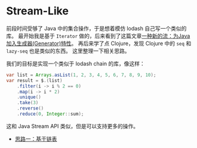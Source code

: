 # Stream-Like

前段时间受够了 Java 中的集合操作，于是想着模仿 lodash 自己写一个类似的库。
最开始我是基于 `Iterator` 做的，后来看到了这篇文章[一种新的流：为Java加入生成器(Generator)特性](https://mp.weixin.qq.com/s/v-HMKBWxtz1iakxFL09PDw)。
再后来学了点 Clojure，发现 Clojure 中的 `seq` 和 `lazy-seq` 也是类似的东西。
这里整理一下相关思路。

我们的目标是实现一个类似于 lodash chain 的库，像这样：

```java
var list = Arrays.asList(1, 2, 3, 4, 5, 6, 7, 8, 9, 10);
var result = $.(list)
    .filter(i -> i % 2 == 0)
    .map(i -> i * 2)
    .unique()
    .take(3)
    .reverse()
    .reduce(0, Integer::sum);
```

这和 Java Stream API 类似，但是可以支持更多的操作。

- [思路一：基于链表](/design-patterns/coding/stream/sequence)

